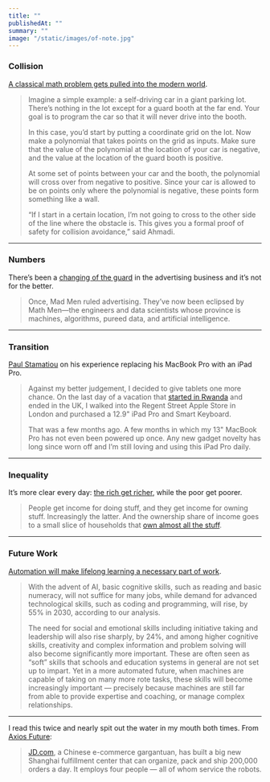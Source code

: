 ```yaml
---
title: ""
publishedAt: ""
summary: ""
image: "/static/images/of-note.jpg"
---
```


### Collision

[A classical math problem gets pulled into the modern
world](https://www.quantamagazine.org/a-classical-math-problem-gets-pulled-into-the-modern-world-20180523/).

> Imagine a simple example: a self-driving car in a giant parking lot.
> There’s nothing in the lot except for a guard booth at the far end.
> Your goal is to program the car so that it will never drive into the
> booth.
>
> In this case, you’d start by putting a coordinate grid on the lot. Now
> make a polynomial that takes points on the grid as inputs. Make sure
> that the value of the polynomial at the location of your car is
> negative, and the value at the location of the guard booth is
> positive.
>
> At some set of points between your car and the booth, the polynomial
> will cross over from negative to positive. Since your car is allowed
> to be on points only where the polynomial is negative, these points
> form something like a wall.
>
> “If I start in a certain location, I’m not going to cross to the other
> side of the line where the obstacle is. This gives you a formal proof
> of safety for collision avoidance,” said Ahmadi.

* * * * *

### Numbers

There’s been a [changing of the
guard](https://www.newyorker.com/news/annals-of-communications/how-the-math-men-overthrew-the-mad-men)
in the advertising business and it’s not for the better.

> Once, Mad Men ruled advertising. They’ve now been eclipsed by Math
> Men—the engineers and data scientists whose province is machines,
> algorithms, pureed data, and artificial intelligence.

* * * * *

### Transition

[Paul Stamatiou](https://paulstamatiou.com/made-on-an-ipad-pro/) on his
experience replacing his MacBook Pro with an iPad Pro.

> Against my better judgement, I decided to give tablets one more
> chance. On the last day of a vacation that [started in
> Rwanda](https://twitter.com/Stammy/status/966383134722883587) and
> ended in the UK, I walked into the Regent Street Apple Store in London
> and purchased a 12.9" iPad Pro and Smart Keyboard.
>
> That was a few months ago. A few months in which my 13" MacBook Pro
> has not even been powered up once. Any new gadget novelty has long
> since worn off and I’m still loving and using this iPad Pro daily.

* * * * *

### Inequality

It’s more clear every day: [the rich get
richer](https://evonomics.com/capitals-share-of-income-is-way-higher-than-you-think/),
while the poor get poorer.

> People get income for doing stuff, and they get income for owning
> stuff. Increasingly the latter. And the ownership share of income goes
> to a small slice of households that [own almost all the
> stuff](http://www.demos.org/blog/9/5/14/top-10-white-families-own-almost-everything).

* * * * *

### Future Work

[Automation will make lifelong learning a necessary part of
work](https://hbr.org/2018/05/automation-will-make-lifelong-learning-a-necessary-part-of-work).

> With the advent of AI, basic cognitive skills, such as reading and
> basic numeracy, will not suffice for many jobs, while demand for
> advanced technological skills, such as coding and programming, will
> rise, by 55% in 2030, according to our analysis.
>
> The need for social and emotional skills including initiative taking
> and leadership will also rise sharply, by 24%, and among higher
> cognitive skills, creativity and complex information and problem
> solving will also become significantly more important. These are often
> seen as “soft” skills that schools and education systems in general
> are not set up to impart. Yet in a more automated future, when
> machines are capable of taking on many more rote tasks, these skills
> will become increasingly important — precisely because machines are
> still far from able to provide expertise and coaching, or manage
> complex relationships.

* * * * *

I read this twice and nearly spit out the water in my mouth both times.
From [Axios
Future](https://www.axios.com/china-jd-warehouse-jobs-4-employees-shanghai-d19f5cf1-f35b-4024-8783-2ba79a573405.html):

> [JD.com](http://JD.com), a Chinese e-commerce gargantuan, has built a
> big new Shanghai fulfillment center that can organize, pack and ship
> 200,000 orders a day. It employs four people — all of whom service the
> robots.
